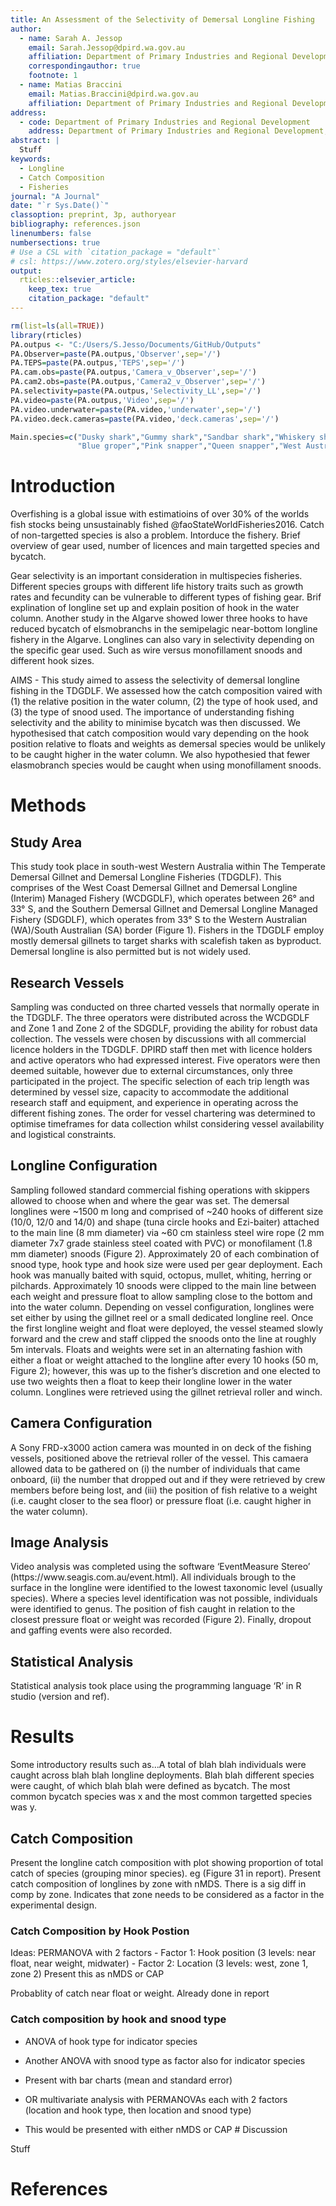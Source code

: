 ```yaml
---
title: An Assessment of the Selectivity of Demersal Longline Fishing
author:
  - name: Sarah A. Jessop
    email: Sarah.Jessop@dpird.wa.gov.au
    affiliation: Department of Primary Industries and Regional Development
    correspondingauthor: true
    footnote: 1
  - name: Matias Braccini
    email: Matias.Braccini@dpird.wa.gov.au
    affiliation: Department of Primary Industries and Regional Development
address:
  - code: Department of Primary Industries and Regional Development
    address: Department of Primary Industries and Regional Development, 39 Northside Drive, Hillarys, 6025
abstract: |
  Stuff
keywords: 
  - Longline
  - Catch Composition
  - Fisheries
journal: "A Journal"
date: "`r Sys.Date()`"
classoption: preprint, 3p, authoryear
bibliography: references.json
linenumbers: false
numbersections: true
# Use a CSL with `citation_package = "default"`
# csl: https://www.zotero.org/styles/elsevier-harvard
output: 
  rticles::elsevier_article:
    keep_tex: true
    citation_package: "default"
---
```


```r
rm(list=ls(all=TRUE))
library(rticles)
PA.outpus <- "C:/Users/S.Jesso/Documents/GitHub/Outputs"
PA.Observer=paste(PA.outpus,'Observer',sep='/')
PA.TEPS=paste(PA.outpus,'TEPS',sep='/')
PA.cam.obs=paste(PA.outpus,'Camera_v_Observer',sep='/')
PA.cam2.obs=paste(PA.outpus,'Camera2_v_Observer',sep='/')
PA.selectivity=paste(PA.outpus,'Selectivity_LL',sep='/')
PA.video=paste(PA.outpus,'Video',sep='/')
PA.video.underwater=paste(PA.video,'underwater',sep='/')
PA.video.deck.cameras=paste(PA.video,'deck.cameras',sep='/')

Main.species=c("Dusky shark","Gummy shark","Sandbar shark","Whiskery shark",
               "Blue groper","Pink snapper","Queen snapper","West Australian dhufish")
```

# Introduction
Overfishing is a global issue with estimatioins of over 30% of the worlds fish stocks being unsustainably fished @faoStateWorldFisheries2016. Catch of non-targetted species is also a problem. Intorduce the fishery. Brief overview of gear used, number of licences and main targetted species and bycatch. 

Gear selectivity is an important consideration in multispecies fisheries. Different species groups with different life history traits such as growth rates and fecundity can be vulnerable to different types of fishing gear. Brif explination of longline set up and explain position of hook in the water column. Another study in the Algarve showed lower three hooks to have reduced bycatch of elsmobranchs in the semipelagic near-bottom longline fishery in the Algarve. Longlines can also vary in selectivity depending on the specific gear used. Such as wire versus monofillament snoods and different hook sizes.

AIMS - This study aimed to assess the selectivity of demersal longline fishing in the TDGDLF. We assessed how the catch composition vaired with (1) the relative position in the water column, (2) the type of hook used, and (3) the type of snood used. The importance of understanding fishing selectivity and the ability to minimise bycatch was then discussed. We hypothesised that catch composition would vary depending on the hook position relative to floats and weights as demersal species would be unlikely to be caught higher in the water column. We also hypothesied that fewer elasmobranch species would be caught when using monofillament snoods. 

# Methods

## Study Area
This study took place in south-west Western Australia within The Temperate Demersal Gillnet and Demersal Longline Fisheries (TDGDLF). This comprises of the West Coast Demersal Gillnet and Demersal Longline (Interim) Managed Fishery (WCDGDLF), which operates between 26° and 33° S, and the Southern Demersal Gillnet and Demersal Longline Managed Fishery (SDGDLF), which operates from 33° S to the Western Australian (WA)/South Australian (SA) border (Figure 1). Fishers in the TDGDLF employ mostly demersal gillnets to target sharks with scalefish taken as byproduct. Demersal longline is also permitted but is not widely used.

## Research Vessels
Sampling was conducted on three charted vessels that normally operate in the TDGDLF. The three operators were distributed across the WCDGDLF and Zone 1 and Zone 2 of the SDGDLF, providing the ability for robust data collection. The vessels were chosen by discussions with all commercial licence holders in the TDGDLF. DPIRD staff then met with licence holders and active operators who had expressed interest. Five operators were then deemed suitable, however due to external circumstances, only three participated in the project. The specific selection of each trip length was determined by vessel size, capacity to accommodate the additional research staff and equipment, and experience in operating across the different fishing zones. The order for vessel chartering was determined to optimise timeframes for data collection whilst considering vessel availability and logistical constraints.

## Longline Configuration
Sampling followed standard commercial fishing operations with skippers allowed to choose when and where the gear was set. The demersal longlines were ~1500 m long and comprised of ~240 hooks of different size (10/0, 12/0 and 14/0) and shape (tuna circle hooks and Ezi-baiter) attached to the main line (8 mm diameter) via ~60 cm stainless steel wire rope (2 mm diameter 7x7 grade stainless steel coated with PVC) or monofilament (1.8 mm diameter) snoods (Figure 2). Approximately 20 of each combination of snood type, hook type and hook size were used per gear deployment. Each hook was manually baited with squid, octopus, mullet, whiting, herring or pilchards. Approximately 10 snoods were clipped to the main line between each weight and pressure float to allow sampling close to the bottom and into the water column. Depending on vessel configuration, longlines were set either by using the gillnet reel or a small dedicated longline reel. Once the first longline weight and float were deployed, the vessel steamed slowly forward and the crew and staff clipped the snoods onto the line at roughly 5m intervals. Floats and weights were set in an alternating fashion with either a float or weight attached to the longline after every 10 hooks (50 m, Figure 2); however, this was up to the fisher’s discretion and one elected to use two weights then a float to keep their longline lower in the water column. Longlines were retrieved using the gillnet retrieval roller and winch.

## Camera Configuration
A Sony FRD-x3000 action camera was mounted in on deck of the fishing vessels, positioned above the retrieval roller of the vessel. This camaera allowed data to be gathered on (i) the number of individuals that came onboard, (ii) the number that dropped out and if they were retrieved by crew members before being lost, and (iii) the position of fish relative to a weight (i.e. caught closer to the sea floor) or pressure float (i.e. caught higher in the water column). 

## Image Analysis 
Video analysis was completed using the software ‘EventMeasure Stereo’ (https://www.seagis.com.au/event.html). All individuals brough to the surface in the longline were identified to the lowest taxonomic level (usually species). Where a species level identification was not possible, individuals were identified to genus. The position of fish caught in relation to the closest pressure float or weight was recorded (Figure 2). Finally, dropout and gaffing events were also recorded.

## Statistical Analysis
Statistical analysis took place using the programming language 'R' in R studio (version and ref).

# Results

Some introductory results such as...A total of blah blah individuals were caught across blah blah longline deployments. Blah blah different species were caught, of which blah blah were defined as bycatch. The most common bycatch species was x and the most common targetted species was y.

## Catch Composition
Present the longline catch composition with plot showing proportion of total catch of species (grouping minor species). eg (Figure 31 in report).
Present catch composition of longlines by zone with nMDS. There is a sig diff in comp by zone. Indicates that zone needs to be considered as a factor in the experimental design. 

### Catch Composition by Hook Postion
Ideas:
PERMANOVA with 2 factors
- Factor 1: Hook position (3 levels: near float, near weight, midwater)
- Factor 2: Location (3 levels: west, zone 1, zone 2)
Present this as nMDS or CAP

Probablity of catch near float or weight. Already done in report

### Catch composition by hook and snood type
- ANOVA of hook type for indicator species
- Another ANOVA with snood type as factor also for indicator species
- Present with bar charts (mean and standard error)

- OR multivariate analysis with PERMANOVAs each with 2 factors (location and hook type, then location and snood type)
- This would be presented with either nMDS or CAP
# Discussion

Stuff


# References {-}

